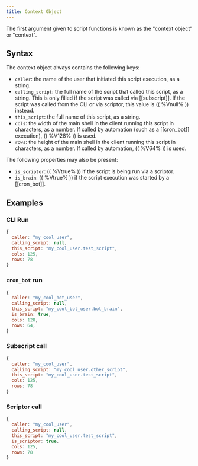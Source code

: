 ```yaml
---
title: Context Object
---
```


The first argument given to script functions is known as the "context object" or "context".

## Syntax

The context object always contains the following keys:

- `caller`: the name of the user that initiated this script execution, as a string.
- `calling_script`: the full name of the script that called this script, as a string. This is only filled if the script was called via [[subscript]]. If the script was called from the CLI or via scriptor, this value is (( %Vnull% )) instead.
- `this_script`: the full name of this script, as a string.
- `cols`: the width of the main shell in the client running this script in characters, as a number. If called by automation (such as a [[cron_bot]] execution), (( %V128% )) is used.
- `rows`: the height of the main shell in the client running this script in characters, as a number. If called by automation, (( %V64% )) is used.

The following properties may also be present:

- `is_scriptor`: (( %Vtrue% )) if the script is being run via a scriptor.
- `is_brain`: (( %Vtrue% )) if the script execution was started by a [[cron_bot]].

## Examples

### CLI Run

```js
{
  caller: "my_cool_user",
  calling_script: null,
  this_script: "my_cool_user.test_script",
  cols: 125,
  rows: 78
}
```

### `cron_bot` run

```js
{
  caller: "my_cool_bot_user",
  calling_script: null,
  this_script: "my_cool_bot_user.bot_brain",
  is_brain: true,
  cols: 128,
  rows: 64,
}
```

### Subscript call

```js
{
  caller: "my_cool_user",
  calling_script: "my_cool_user.other_script",
  this_script: "my_cool_user.test_script",
  cols: 125,
  rows: 78
}
```

### Scriptor call

```js
{
  caller: "my_cool_user",
  calling_script: null,
  this_script: "my_cool_user.test_script",
  is_scriptor: true,
  cols: 125,
  rows: 78
}
```
